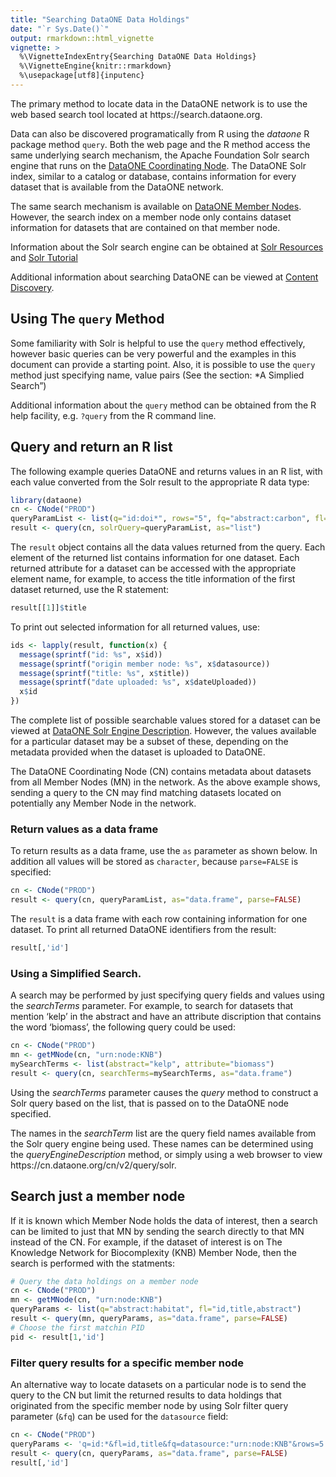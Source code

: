 ```yaml
---
title: "Searching DataONE Data Holdings"
date: "`r Sys.Date()`"
output: rmarkdown::html_vignette
vignette: >
  %\VignetteIndexEntry{Searching DataONE Data Holdings}
  %\VignetteEngine{knitr::rmarkdown}
  %\usepackage[utf8]{inputenc}
---
```


The primary method to locate data in the DataONE network is to use the web based search tool located at https://search.dataone.org.

Data can also be discovered programatically from R using the *dataone* R package method `query`. Both the web page and the R method
access the same
underlying search mechanism, the Apache Foundation Solr search engine that runs on the 
[DataONE Coordinating Node](https://www.dataone.org/coordinating-nodes). The DataONE Solr index, similar to a catalog or database, contains 
information for every dataset that is available from the DataONE network. 

The same search mechanism is available on [DataONE Member Nodes](https://www.dataone.org/current-member-nodes). However, the search
index on a member node only contains dataset information for datasets that are contained 
on that member node.

Information about the Solr search engine can be obtained at [Solr Resources](http://lucene.apache.org/solr/resources.html) and 
[Solr Tutorial](http://www.solrtutorial.com)

Additional information about searching DataONE can be viewed at [Content Discovery](https://purl.dataone.org/architecture/design/SearchMetadata.html). 

## Using The `query` Method

Some familiarity with Solr is helpful to use the `query` method
effectively, however basic queries can be very powerful and the examples in this document can provide a starting point. Also, it is possible to use the `query` method just specifying name, value pairs (See the section: *A Simplied Search")


Additional information about the `query` method can be obtained from the R help facility, e.g. `?query` from the R command line.

## Query and return an R list

The following example queries DataONE and returns values in an R list, with each value converted from the Solr result to the appropriate R data type: 

```r
library(dataone)
cn <- CNode("PROD")
queryParamList <- list(q="id:doi*", rows="5", fq="abstract:carbon", fl="id,title,dateUploaded,abstract,datasource,size")
result <- query(cn, solrQuery=queryParamList, as="list")
```

The `result` object contains all the data values returned from the query. Each element of the returned list contains information
for one dataset. Each returned attribute for a dataset can be accessed with the appropriate element name, for example, to 
access the title information of the first dataset returned, use the R statement:

```r
result[[1]]$title
```

To print out selected information for all returned values, use:

```r
ids <- lapply(result, function(x) {
  message(sprintf("id: %s", x$id))
  message(sprintf("origin member node: %s", x$datasource))
  message(sprintf("title: %s", x$title))
  message(sprintf("date uploaded: %s", x$dateUploaded))
  x$id
})
```
  
The complete list of possible searchable values stored for a dataset can be viewed at [DataONE Solr Engine Description](https://cn.dataone.org/cn/v2/query/solr). However,
the values available for a particular dataset may be a subset of these, depending on the metadata provided when the dataset is uploaded to DataONE.

The DataONE Coordinating Node (CN) contains metadata about datasets from all Member Nodes (MN) in the network.
As the above example shows, sending a query to the CN may find matching datasets located on potentially any Member Node in the network.

### Return values as a data frame
To return results as a data frame, use the `as` parameter as shown below. In addition all values will be stored as `character`, because `parse=FALSE` is specified:

```r
cn <- CNode("PROD")
result <- query(cn, queryParamList, as="data.frame", parse=FALSE)
```

The `result` is a data frame with each row containing information for one dataset. To print all returned DataONE identifiers from the result:
  
```r
result[,'id']
```

### Using a Simplified Search.
A search may be performed by just specifying query fields and values using the *searchTerms* parameter.
For example, to search for datasets that mention 'kelp' in the abstract and have an attribute discription that contains the word 'biomass', the following query could be used:
```r
cn <- CNode("PROD")
mn <- getMNode(cn, "urn:node:KNB")
mySearchTerms <- list(abstract="kelp", attribute="biomass")
result <- query(cn, searchTerms=mySearchTerms, as="data.frame")
```

Using the *searchTerms* parameter causes the *query* method to construct a Solr query 
based on the list, that is passed on to the DataONE node specified.

The names in the *searchTerm* list are the query field names available from the Solr query engine
being used. These names can be determined using the *queryEngineDescription* method, or simply
using a web browser to view https://cn.dataone.org/cn/v2/query/solr.

## Search just a member node
If it is known which Member Node holds the data of interest, then a search can be limited to just that
MN by sending the search directly to that MN instead of the CN. For example, if the dataset of interest
is on The Knowledge Network for Biocomplexity (KNB) Member Node, then the search is performed with the statments:
    
```r
# Query the data holdings on a member node
cn <- CNode("PROD")
mn <- getMNode(cn, "urn:node:KNB")
queryParams <- list(q="abstract:habitat", fl="id,title,abstract") 
result <- query(mn, queryParams, as="data.frame", parse=FALSE)
# Choose the first matchin PID
pid <- result[1,'id']
```

### Filter query results for a specific member node
An alternative way to locate datasets on a particular node is to send the query to the CN but limit the returned results to data holdings that originated from the specific member node by using Solr filter query parameter (`&fq`) can be used
for the `datasource` field:

```r
cn <- CNode("PROD")
queryParams <- 'q=id:*&fl=id,title&fq=datasource:"urn:node:KNB"&rows=5'
result <- query(cn, queryParams, as="data.frame", parse=FALSE)
result[,'id']
```

